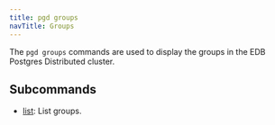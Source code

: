 ```yaml
---
title: pgd groups
navTitle: Groups
---
```


The `pgd groups` commands are used to display the groups in the EDB Postgres Distributed cluster.

## Subcommands

- [list](list): List groups.
